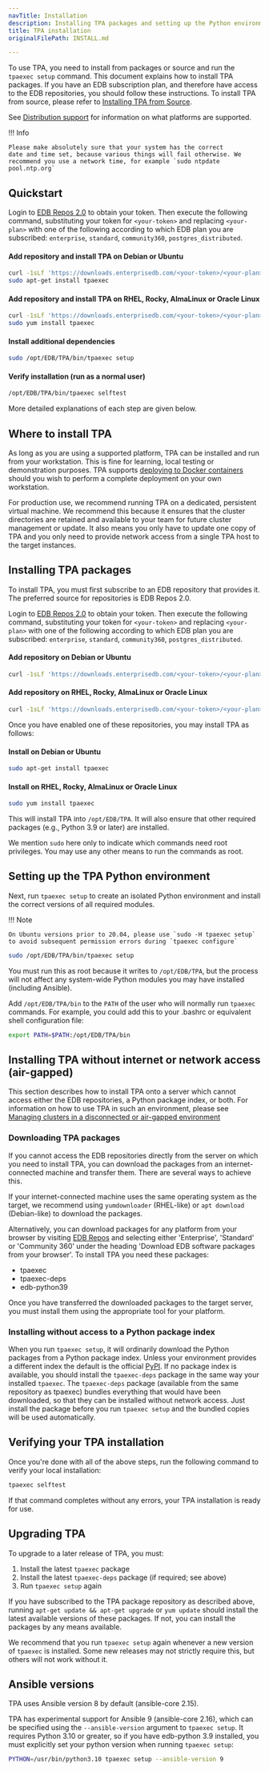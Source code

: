 ```yaml
---
navTitle: Installation
description: Installing TPA packages and setting up the Python environment.
title: TPA installation
originalFilePath: INSTALL.md

---
```


To use TPA, you need to install from packages or source and run the
`tpaexec setup` command. This document explains how to install TPA
packages. If you have an EDB subscription plan, and therefore have
access to the EDB repositories, you should follow these instructions. To
install TPA from source, please refer to
[Installing TPA from Source](INSTALL-repo/).

See [Distribution support](reference/distributions/) for information
on what platforms are supported.

!!! Info

    Please make absolutely sure that your system has the correct
    date and time set, because various things will fail otherwise. We
    recommend you use a network time, for example `sudo ntpdate
    pool.ntp.org`

## Quickstart

Login to [EDB Repos 2.0](https://www.enterprisedb.com/repos-downloads)
to obtain your token. Then execute the following command, substituting
your token for `<your-token>` and replacing `<your-plan>` with
one of the following according to which EDB plan you are subscribed:
`enterprise`, `standard`, `community360`, `postgres_distributed`.

#### Add repository and install TPA on Debian or Ubuntu

```bash
curl -1sLf 'https://downloads.enterprisedb.com/<your-token>/<your-plan>/setup.deb.sh' | sudo -E bash
sudo apt-get install tpaexec
```

#### Add repository and install TPA on RHEL, Rocky, AlmaLinux or Oracle Linux

```bash
curl -1sLf 'https://downloads.enterprisedb.com/<your-token>/<your-plan>/setup.rpm.sh' | sudo -E bash
sudo yum install tpaexec
```

#### Install additional dependencies

```bash
sudo /opt/EDB/TPA/bin/tpaexec setup
```

#### Verify installation (run as a normal user)

```bash
/opt/EDB/TPA/bin/tpaexec selftest
```

More detailed explanations of each step are given below.

## Where to install TPA

As long as you are using a supported platform, TPA can be installed and
run from your workstation. This is fine for learning, local testing or
demonstration purposes. TPA supports [deploying to Docker containers](platform-docker/)
should you wish to perform a complete deployment on your own workstation.

For production use, we recommend running TPA on a dedicated, persistent
virtual machine. We recommend this because it ensures that the cluster
directories are retained and available to your team for future cluster
management or update. It also means you only have to update one copy of
TPA and you only need to provide network access from a single TPA host
to the target instances.

## Installing TPA packages

To install TPA, you must first subscribe to an EDB repository that
provides it. The preferred source for repositories is EDB Repos 2.0.

Login to [EDB Repos 2.0](https://www.enterprisedb.com/repos-downloads)
to obtain your token. Then execute the following command, substituting
your token for `<your-token>` and replacing `<your-plan>` with
one of the following according to which EDB plan you are subscribed:
`enterprise`, `standard`, `community360`, `postgres_distributed`.

#### Add repository on Debian or Ubuntu

```bash
curl -1sLf 'https://downloads.enterprisedb.com/<your-token>/<your-plan>/setup.deb.sh' | sudo -E bash

```

#### Add repository on RHEL, Rocky, AlmaLinux or Oracle Linux

```bash
curl -1sLf 'https://downloads.enterprisedb.com/<your-token>/<your-plan>/setup.rpm.sh' | sudo -E bash
```

Once you have enabled one of these repositories, you may install TPA
as follows:

#### Install on Debian or Ubuntu

```bash
sudo apt-get install tpaexec
```

#### Install on RHEL, Rocky, AlmaLinux or Oracle Linux

```bash
sudo yum install tpaexec
```

This will install TPA into `/opt/EDB/TPA`. It will also
ensure that other required packages (e.g., Python 3.9 or later) are
installed.

We mention `sudo` here only to indicate which commands need root
privileges. You may use any other means to run the commands as root.

## Setting up the TPA Python environment

Next, run `tpaexec setup` to create an isolated Python environment and
install the correct versions of all required modules.

!!! Note

    On Ubuntu versions prior to 20.04, please use `sudo -H tpaexec setup`
    to avoid subsequent permission errors during `tpaexec configure`

```bash
sudo /opt/EDB/TPA/bin/tpaexec setup
```

You must run this as root because it writes to `/opt/EDB/TPA`,
but the process will not affect any system-wide Python modules you may
have installed (including Ansible).

Add `/opt/EDB/TPA/bin` to the `PATH` of the user who will
normally run `tpaexec` commands. For example, you could add this to
your .bashrc or equivalent shell configuration file:

```bash
export PATH=$PATH:/opt/EDB/TPA/bin
```

## Installing TPA without internet or network access (air-gapped)

This section describes how to install TPA onto a server which cannot
access either the EDB repositories, a Python package index, or both.
For information on how to use TPA in such an environment, please see
[Managing clusters in a disconnected or air-gapped
environment](reference/air-gapped/)

### Downloading TPA packages

If you cannot access the EDB repositories directly from the server on
which you need to install TPA, you can download the packages from an
internet-connected machine and transfer them. There are several ways to
achieve this.

If your internet-connected machine uses the same operating system as the
target, we recommend using `yumdownloader` (RHEL-like) or `apt download`
(Debian-like) to download the packages.

Alternatively, you can download packages for any platform from your 
browser by visiting [EDB Repos](https://www.enterprisedb.com/repos) and
selecting either 'Enterprise', 'Standard' or 'Community 360' under the 
heading 'Download EDB software packages from your browser'. 
To install TPA you need these packages:

-   tpaexec
-   tpaexec-deps
-   edb-python39

Once you have transferred the downloaded packages to the target server,
you must install them using the appropriate tool for your platform.

### Installing without access to a Python package index

When you run `tpaexec setup`, it will ordinarily download the Python
packages from a Python package index. Unless your environment provides a
different index the default is the official [PyPI](https://pypi.org). If
no package index is available, you should install the `tpaexec-deps`
package in the same way your installed `tpaexec`. The `tpaexec-deps`
package (available from the same repository as tpaexec) bundles
everything that would have been downloaded, so that they can be
installed without network access. Just install the package before you
run `tpaexec setup` and the bundled copies will be used automatically.

## Verifying your TPA installation

Once you're done with all of the above steps, run the following command
to verify your local installation:

```bash
tpaexec selftest
```

If that command completes without any errors, your TPA installation
is ready for use.

## Upgrading TPA

To upgrade to a later release of TPA, you must:

1.  Install the latest `tpaexec` package
2.  Install the latest `tpaexec-deps` package (if required; see above)
3.  Run `tpaexec setup` again

If you have subscribed to the TPA package repository as described
above, running `apt-get update && apt-get upgrade` or `yum update`
should install the latest available versions of these packages. If not,
you can install the packages by any means available.

We recommend that you run `tpaexec setup` again whenever a new version
of `tpaexec` is installed. Some new releases may not strictly require
this, but others will not work without it.

## Ansible versions

TPA uses Ansible version 8 by default (ansible-core 2.15).

TPA has experimental support for Ansible 9 (ansible-core 2.16),
which can be specified using the `--ansible-version` argument to
`tpaexec setup`. It requires Python 3.10 or greater, so if you have
edb-python 3.9 installed, you must explicitly set your python version
when running `tpaexec setup`:

```bash
PYTHON=/usr/bin/python3.10 tpaexec setup --ansible-version 9
```
